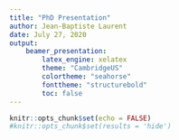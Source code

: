 ```yaml
---
title: "PhD Presentation"
author: Jean-Baptiste Laurent
date: July 27, 2020
output:
    beamer_presentation:
        latex_engine: xelatex
        theme: "CambridgeUS"
        colortheme: "seahorse"
        fonttheme: "structurebold"
        toc: false
---
```


```r
knitr::opts_chunk$set(echo = FALSE)
#knitr::opts_chunk$set(results = 'hide')
```

<!-- AUTO-INSERTED Part I -->


<!-- AUTO-INSERTED Part II -->


<!-- AUTO-INSERTED Part III -->


